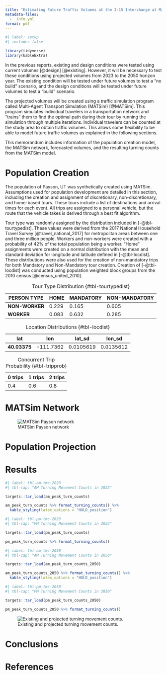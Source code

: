 ```yaml
---
title: "Estimating Future Traffic Volumes at the I-15 Interchange at Main Street in Payson, Utah"
metadata-files:
  - _info.yml
format: pdf
---
```


```r
#| label: setup
#| include: false

library(tidyverse)
library(kableExtra)

```

In the previous reports, existing and design conditions were tested using current volumes [@design] [@existing]. However, it will be necessary to test these conditions using projected volumes from 2023 to the 2050 horizon year. The existing condition will be tested under future volumes to test a "no build" scenario, and the design conditions will be tested under future volumes to test a "build" scenario.

The projected volumes will be created using a traffic simulation program called Multi-Agent Transport Simulation (MATSim) [@MATSim]. This program simulates individual travelers in a transportation network and "trains" them to find the optimal path during their tour by running the simulation through multiple iterations. Individual travelers can be counted at the study area to obtain traffic volumes. This allows some flexibility to be able to model future traffic volumes as explained in the following sections.

This memorandum includes information of the population creation model, the MATSim network, forecasted volumes, and the resulting turning counts from the MATSim model.

# Population Creation

The population of Payson, UT was synthetically created using MATSim. Assumptions used for population development are detailed in this section, including the creation and assignment of discretionary, non-discretionary, and home-based tours. These tours include a list of destinations and arrival times for each event. All trips are assigned to a personal vehicle, but the route that the vehicle takes is derived through a best fit algorithm.

Tour type was randomly assigned by the distribution included in [-@tbl-tourtypedist]. These values were derived from the 2017 National Household Travel Survey [@travel_national_2017] for metropolitan areas between one and three million people. Workers and non-workers were created with a probability of 42% of the total population being a worker. "Home" assignments were created on a normal distribution with the mean and standard deviation for longitude and latitude defined in [-@tbl-locdist]. These distributions were also used for the creation of non-mandatory trips for both Mandatory and Non-Mandatory tour creation. Creation of [-@tbl-locdist] was conducted using population weighted block groups from the 2010 census [@census_united_2010].

| **PERSON TYPE** | **HOME** | **MANDATORY** | **NON-MANDATORY** |
|-----------------|----------|---------------|-------------------|
| **NON-WORKER**  | 0.229    | 0.165         | 0.605             |
| **WORKER**      | 0.083    | 0.632         | 0.285             |

: Tour Type Distribution {#tbl-tourtypedist}

| **lat**      | **lon**   | **lat_sd** | **lon_sd** |
|--------------|-----------|------------|------------|
| **40.03375** | -111.7362 | 0.0105619  | 0.0135612  |

: Location Distributions {#tbl-locdist}

| 0 trips | 1 trips | 2 trips |
|---------|---------|---------|
| 0.4     | 0.6     | 0.8     |

: Concurrent Trip Probability {#tbl-tripprob}

# MATSim Network

![MATSim Payson network](matsim/Screenshot%202023-11-13%20at%2012.59.46%20PM.png "network")

# Population Projection

# Results

```r
#| label: tbl-am-tmc-2023
#| tbl-cap: "AM Turning Movement Counts in 2023"

targets::tar_load(am_peak_turn_counts)

am_peak_turn_counts %>% format_turning_counts() %>% 
  kable_styling(latex_options = "HOLD_position")
```

```r
#| label: tbl-pm-tmc-2023
#| tbl-cap: "PM Turning Movement Counts in 2023"

targets::tar_load(pm_peak_turn_counts)

pm_peak_turn_counts %>% format_turning_counts()
```

```r
#| label: tbl-am-tmc-2050
#| tbl-cap: "AM Turning Movement Counts in 2050"

targets::tar_load(am_peak_turn_counts_2050)

am_peak_turn_counts_2050 %>% format_turning_counts() %>% 
  kable_styling(latex_options = "HOLD_position")
```

```r
#| label: tbl-pm-tmc-2050
#| tbl-cap: "PM Turning Movement Counts in 2050"

targets::tar_load(pm_peak_turn_counts_2050)

pm_peak_turn_counts_2050 %>% format_turning_counts()
```

![Existing and projected turning movement counts.](figures/matsim_intersections/VIA_diagram.png "via")

# Conclusions

# References

::: {#refs}
:::
